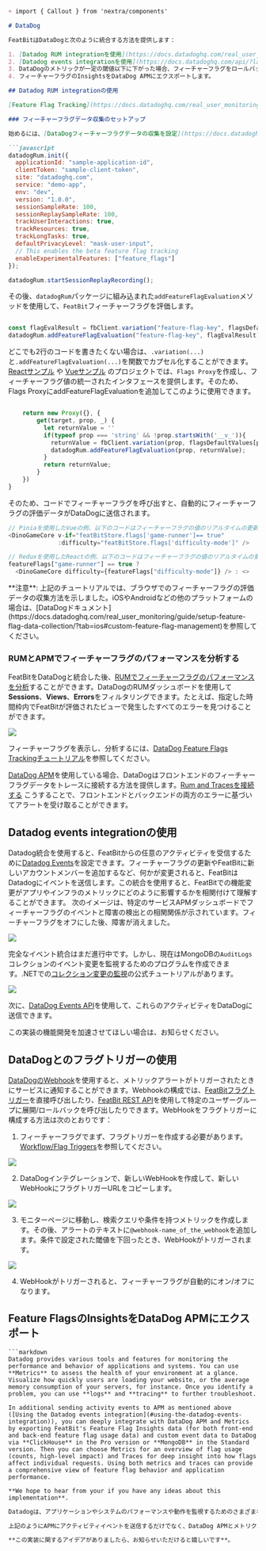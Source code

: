```markdown
+ import { Callout } from 'nextra/components'

# DataDog

FeatBitはDataDogと次のように統合する方法を提供します：

1. [Datadog RUM integrationを使用](https://docs.datadoghq.com/real_user_monitoring/guide/setup-feature-flag-data-collection/?tab=browser#analyze-your-feature-flag-performance-in-rum)し、フィーチャーフラグの評価データをDataDogに送信します。
2. [Datadog events integrationを使用](https://docs.datadoghq.com/api/?lang=bash#events)し、FeatBitからのアクティビティを受信し、フィーチャーフラグの更新などを行います。
3. DataDogのメトリックが一定の閾値以下に下がった場合、フィーチャーフラグをロールバックするためのフラグトリガーを使用します。
4. フィーチャーフラグのInsightsをDataDog APMにエクスポートします。

## Datadog RUM integrationの使用

[Feature Flag Tracking](https://docs.datadoghq.com/real_user_monitoring/feature_flag_tracking/) を使用すると、特定の機能を表示しているユーザーや導入した変更がユーザーエクスペリエンスやパフォーマンスにどのような影響を与えているかを判断できるため、ユーザーエクスペリエンスとパフォーマンスモニタリングの可視性が向上します。

### フィーチャーフラグデータ収集のセットアップ

始めるには、[DataDogフィーチャーフラグデータの収集を設定](https://docs.datadoghq.com/real_user_monitoring/guide/setup-feature-flag-data-collection)する必要があります。**javascript/typescript** プロジェクトの場合、RUM SDKを初期化し、`enableExperimentalFeatures`の初期化パラメータに`["feature_flags"]`を設定する必要があります。これにより、フィーチャーフラグトラッキング機能が有効になり、フィーチャーフラグの評価データがDataDogに送信されます。

```javascript
datadogRum.init({
  applicationId: "sample-application-id",
  clientToken: "sample-client-token",
  site: "datadoghq.com",
  service: "demo-app",
  env: "dev",
  version: "1.0.0",
  sessionSampleRate: 100,
  sessionReplaySampleRate: 100,
  trackUserInteractions: true,
  trackResources: true,
  trackLongTasks: true,
  defaultPrivacyLevel: "mask-user-input",
  // This enables the beta feature flag tracking
  enableExperimentalFeatures: ["feature_flags"]
});

datadogRum.startSessionReplayRecording();
```

その後、`datadogRum`パッケージに組み込まれた`addFeatureFlagEvaluation`メソッドを使用して、`FeatBit`フィーチャーフラグを評価します。

```javascript

const flagEvalResult = fbClient.variation("feature-flag-key", flagsDefaultValues[prop] || '')
datadogRum.addFeatureFlagEvaluation("feature-flag-key", flagEvalResult);
```

どこでも2行のコードを書きたくない場合は、`.variation(...)`と`.addFeatureFlagEvaluation(...)`を関数でカプセル化することができます。[Reactサンプル](https://github.com/featbit/featbit-samples/blob/main/samples/dino-game/interactive-demo-react/src/featBit/featBitSlice.js) や [Vueサンプル](https://github.com/featbit/featbit-samples/blob/main/samples/dino-game/interactive-demo-vue/src/featbit.js) のプロジェクトでは、`Flags Proxy`を作成し、フィーチャーフラグ値の統一されたインタフェースを提供します。そのため、Flags ProxyにaddFeatureFlagEvaluationを追加してこのように使用できます。

```javascript

    return new Proxy({}, {
        get(target, prop, _) {
          let returnValue = ''
          if(typeof prop === 'string' && !prop.startsWith('__v_')){
            returnValue = fbClient.variation(prop, flagsDefaultValues[prop] || '');
            datadogRum.addFeatureFlagEvaluation(prop, returnValue);
          }
          return returnValue;
        }
    })
}
```

そのため、コードでフィーチャーフラグを呼び出すと、自動的にフィーチャーフラグの評価データがDataDogに送信されます。

```javascript
// Piniaを使用したVueの例、以下のコードはフィーチャーフラグの値のリアルタイムの更新も保証します
<DinoGameCore v-if="featBitStore.flags['game-runner']== true"
              :difficulty="featBitStore.flags['difficulty-mode']" />

// Reduxを使用したReactの例、以下のコードはフィーチャーフラグの値のリアルタイムの更新も保証します
featureFlags["game-runner"] == true ? 
  <DinoGameCore difficulty={featureFlags["difficulty-mode"]} /> : <>

```


<Callout type="info">
**注意**: 上記のチュートリアルでは、ブラウザでのフィーチャーフラグの評価データの収集方法を示しました。iOSやAndroidなどの他のプラットフォームの場合は、[DataDogドキュメント](https://docs.datadoghq.com/real_user_monitoring/guide/setup-feature-flag-data-collection/?tab=ios#custom-feature-flag-management)を参照してください。
</Callout>


### RUMとAPMでフィーチャーフラグのパフォーマンスを分析する


FeatBitをDataDogと統合した後、[RUMでフィーチャーフラグのパフォーマンスを分析](https://docs.datadoghq.com/real_user_monitoring/guide/setup-feature-flag-data-collection/?tab=browser#analyze-your-feature-flag-performance-in-rum)することができます。DataDogのRUMダッシュボードを使用して**Sessions**、**Views**、**Errors**をフィルタリングできます。たとえば、指定した時間枠内でFeatBitが評価されたビューで発生したすべてのエラーを見つけることができます。

![](../integrations/assets/datadog/filter-errors-with-feature-flag-in-rum.webp)

フィーチャーフラグを表示し、分析するには、[DataDog Feature Flags Trackingチュートリアル](https://docs.datadoghq.com/real_user_monitoring/feature_flag_tracking/#view-your-feature-flags)を参照してください。

[DataDog APM](https://www.datadoghq.com/product/apm/)を使用している場合、DataDogはフロントエンドのフィーチャーフラグデータをトレースに接続する方法を提供します。[Rum and Tracesを接続する](https://docs.datadoghq.com/real_user_monitoring/connect_rum_and_traces/?tab=browserrum) こうすることで、フロントエンドとバックエンドの両方のエラーに基づいてアラートを受け取ることができます。

## Datadog events integrationの使用

Datadog統合を使用すると、FeatBitからの任意のアクティビティを受信するために[Datadog Events](https://docs.datadoghq.com/api)を設定できます。フィーチャーフラグの更新やFeatBitに新しいアカウントメンバーを追加するなど、何かが変更されると、FeatBitはDatadogにイベントを送信します。この統合を使用すると、FeatBitでの機能変更がアプリやインフラのメトリックにどのように影響するかを相関付けて理解することができます。
次のイメージは、特定のサービスAPMダッシュボードでフィーチャーフラグのイベントと障害の検出との相関関係が示されています。フィーチャーフラグをオフにした後、障害が消えました。

![](../integrations/assets/datadog/dashboard-apm-error-turn-off-events.png)

完全なイベント統合はまだ進行中です。しかし、現在はMongoDBの`AuditLogs`コレクションのイベント変更を監視するためのプログラムを作成できます。.NETでの[コレクション変更の監視](https://mongodb.github.io/mongo-csharp-driver/2.7/reference/driver/change_streams/)の公式チュートリアルがあります。

![](../integrations/assets/datadog/mongodb-auditlog-collection.png)

次に、[DataDog Events API](https://docs.datadoghq.com/api/latest/events/#post-an-event)を使用して、これらのアクティビティをDataDogに送信できます。

<Callout type="info" emoji='💡'>
この実装の機能開発を加速させてほしい場合は、お知らせください。
</Callout>


## DataDogとのフラグトリガーの使用

[DataDogのWebhook](https://docs.datadoghq.com/integrations/webhooks/)を使用すると、メトリックアラートがトリガーされたときにサービスに通知することができます。Webhookの構成では、[FeatBitフラグトリガー](../feature-flags/feature-workflow/flag-triggers)を直接呼び出したり、[FeatBit REST API](../api-docs/using-featbit-rest-api)を使用して特定のユーザーグループに展開/ロールバックを呼び出したりできます。WebHookをフラグトリガーに構成する方法は次のとおりです：

1. フィーチャーフラグでまず、フラグトリガーを作成する必要があります。[Workflow/Flag Triggers](/feature-flags/feature-workflow/flag-triggers)を参照してください。

![](../integrations/assets/datadog/flag-trigger.png)

2. DataDogインテグレーションで、新しいWebHookを作成して、新しいWebHookにフラグトリガーURLをコピーします。

![](../integrations/assets/datadog/create-webhook.png)

3. モニターページに移動し、検索クエリや条件を持つメトリックを作成します。その後、アラートのテキストに`@webhook-name_of_the_webhook`を追加します。条件で設定された閾値を下回ったとき、WebHookがトリガーされます。

![](../integrations/assets/datadog/monitor-notify-team.png)

4. WebHookがトリガーされると、フィーチャーフラグが自動的にオン/オフになります。

## Feature FlagsのInsightsをDataDog APMにエクスポート
```
```markdown
Datadog provides various tools and features for monitoring the performance and behavior of applications and systems. You can use **Metrics** to assess the health of your environment at a glance. Visualize how quickly users are loading your website, or the average memory consumption of your servers, for instance. Once you identify a problem, you can use **logs** and **tracing** to further troubleshoot.

In additional sending activity events to APM as mentioned above ([Using the Datadog events integration](#using-the-datadog-events-integration)), you can deeply integrate with DataDog APM and Metrics by exporting FeatBit's Feature Flag Insights data (for both front-end and back-end feature flag usage data) and custom event data to DataDog via **ClickHouse** in the Pro version or **MongoDB** in the Standard version. Then you can choose Metrics for an overview of flag usage (counts, high-level impact) and Traces for deep insight into how flags affect individual requests. Using both metrics and traces can provide a comprehensive view of feature flag behavior and application performance.

**We hope to hear from your if you have any ideas about this implementation**.
```

```markdown
Datadogは、アプリケーションやシステムのパフォーマンスや動作を監視するためのさまざまなツールや機能を提供しています。**メトリクス**を使用して、環境の健全性を一目で評価できます。例えば、ユーザーがウェブサイトをどれだけ速く読み込んでいるか、サーバーの平均メモリ消費量などを視覚化できます。問題を特定したら、**ログ**と**トレース**を使用してさらにトラブルシューティングできます。

上記のようにAPMにアクティビティイベントを送信するだけでなく、DataDog APMとメトリクスと深く統合することができます。FrontendとBackendのフィーチャーフラグ使用データに関するFeatureFlagInsightsデータやカスタムイベントデータをPro版では**ClickHouse**、Standard版では**MongoDB**を介して DataDog にエクスポートします。その後、メトリクスを選択してフラグの使用状況（カウント、高レベルの影響）の概要を、トレースを選択してフラグが個々のリクエストにどのように影響を与えるかの洞察を得ることができます。メトリクスとトレースの両方を使用することで、フィーチャーフラグの動作とアプリケーションパフォーマンスの包括的なビューを提供できます。

**この実装に関するアイデアがありましたら、お知らせいただけると嬉しいです**。
```
